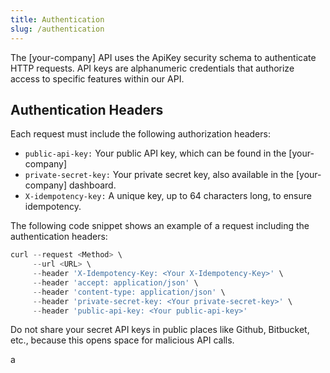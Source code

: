 ```yaml
---
title: Authentication
slug: /authentication
---
```



The [your-company] API uses the ApiKey security schema to authenticate HTTP requests. API keys are alphanumeric credentials that authorize access to specific features within our API.

## Authentication Headers
Each request must include the following authorization headers:

- `public-api-key:` Your public API key, which can be found in the [your-company]
- `private-secret-key:` Your private secret key, also available in the [your-company] dashboard.
- `X-idempotency-key:` A unique key, up to 64 characters long, to ensure idempotency. 

The following code snippet shows an example of a request including the authentication headers:

```js
curl --request <Method> \
     --url <URL> \
     --header 'X-Idempotency-Key: <Your X-Idempotency-Key>' \
     --header 'accept: application/json' \
     --header 'content-type: application/json' \
     --header 'private-secret-key: <Your private-secret-key>' \
     --header 'public-api-key: <Your public-api-key>'
```

<Callout type="warning" title="Keep your keys safe">
Do not share your secret API keys in public places like Github, Bitbucket, etc., because this opens space for malicious API calls.
</Callout>

a